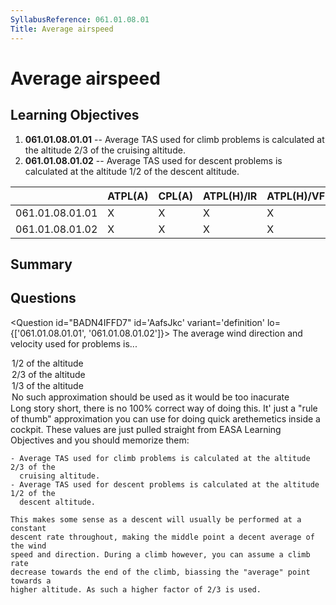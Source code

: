 ```yaml
---
SyllabusReference: 061.01.08.01
Title: Average airspeed
---
```


# Average airspeed

## Learning Objectives

1. **061.01.08.01.01** -- Average TAS used for climb problems is calculated at
   the altitude 2/3 of the cruising altitude.
2. **061.01.08.01.02** -- Average TAS used for descent problems is calculated at
   the altitude 1/2 of the descent altitude.

|                 | ATPL(A) | CPL(A) | ATPL(H)/IR | ATPL(H)/VFR | CPL(H) | IR  | CBIR(A) |
| --------------- | ------- | ------ | ---------- | ----------- | ------ | --- | ------- |
| 061.01.08.01.01 | X       | X      | X          | X           | X      |     |         |
| 061.01.08.01.02 | X       | X      | X          | X           | X      |     |         |

## Summary

## Questions

<Question id="BADN4IFFD7" id='AafsJkc' variant='definition' lo={['061.01.08.01.01', '061.01.08.01.02']}>
  <Text  variant='oneCorrect'>The average wind direction and velocity used for <Subject/> problems is...</Text>
  <Option id='AafsJkc-1' subject={[['descent']]}>1/2 of the <Subject /> altitude</Option>
  <Option id='AafsJkc-2' subject={[['climb']]}>2/3 of the <Subject /> altitude</Option>
  <Option id='AafsJkc-3'>1/3 of the <Subject /> altitude</Option>
  <Option id='AafsJkc-4'>No such approximation should be used as it would be too inacurate</Option>
  <Explanation>
   Long story short, there is no 100% correct way of doing this. It' just a "rule of thumb"
   approximation you can use for doing quick arethemetics inside a cockpit. These values are just 
   pulled straight from EASA Learning Objectives and you should memorize them:

    - Average TAS used for climb problems is calculated at the altitude 2/3 of the
      cruising altitude.
    - Average TAS used for descent problems is calculated at the altitude 1/2 of the
      descent altitude.

    This makes some sense as a descent will usually be performed at a constant
    descent rate throughout, making the middle point a decent average of the wind
    speed and direction. During a climb however, you can assume a climb rate
    decrease towards the end of the climb, biassing the "average" point towards a
    higher altitude. As such a higher factor of 2/3 is used.

  </Explanation>
</Question>
